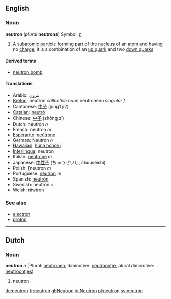 ==English==
===Noun===
{{wikipedia}}
'''neutron''' (''plural'' '''neutrons''')  Symbol: [[n]]

# {{particles}} A [[subatomic particle]] forming part of the [[nucleus]] of an [[atom]] and having no [[charge]]; it is a combination of an [[up quark]] and two [[down quark]]s 

====Derived terms====
*[[neutron bomb]]

====Translations====
*Arabic: نترون
*[[Breton]]: neutron ''collective noun'' neutronenn ''singular f''
*Cantonese: [[中子]] (jung1 ji2)
*[[Catalan]]: [[neutró]]
*Chinese: [[中子]] (zhōng zǐ)
*Dutch: neutron ''n''
*French: neutron ''m''
*[[Esperanto]]: [[neŭtrono]]
*German: Neutron ''n''
*[[Hawaiian]]: [[huna hohoki]]
*[[Interlingua]]: neutron
*Italian: [[neutrone]] ''m''
*Japanese: [[中性子]] (ちゅうせいし, chuuseishi)
*Polish: [neutron ''m''
*Portuguese: [[nêutron]] ''m''
*Spanish: [[neutrón]]
*Swedish: neutron ''c''
*Welsh: niwtron

===See also===
*[[electron]]
*[[proton]]

----
==Dutch==
===Noun===
'''neutron''' ''n'' (Plural: [[neutronen]], diminutive: [[neutroontje]], plural diminutive: [[neutroontjes]])

#neutron

[[de:neutron]]
[[fr:neutron]]
[[gl:Neutron]]
[[io:Neutron]]
[[pl:neutron]]
[[sv:neutron]]